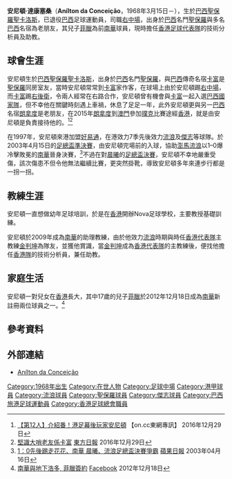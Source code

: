 {{Infobox football biography
| name        = 安尼頓 <br> Anílton da Conceição
| image       = Anílton da Conceição.JPG
| image_size  = 
| fullname    = Anílton da Conceição
| nickname    = 
| birth_date  = {{Birth date and age|1968|3|15|}}
| birth_place = [[巴西|巴西]]，[[聖保羅|聖保羅]]，[[聖卡洛斯_(聖保羅州)|聖卡洛斯]]
| height      = {{height|m=1.77}}
| position    = [[右中場|右中場]]
| currentclub = 已退役
| clubnumber  = 
| youthyears  =
| youthclubs  =
| years1 = 1985–1995
| clubs1 = [[聖保羅足球會|聖保羅]]
| caps1  = 
| goals1 = 
| years2 = 1997–1999
| clubs2 = [[晨曦足球隊|好易通]]
| caps2  =
| goals2 = 
| years3 = 2000
| clubs3 = [[傑志體育會|傑志]]
| caps3  =
| goals3 = 
| years4 = 2001–2003
| clubs4 = [[香港流浪足球會|流浪]]
| caps4  =
| goals4 = 
| nationalyears1 = 
| nationalteam1  = 
| nationalcaps1  = 
| nationalgoals1 = 
| manageryears1 = 2001–2003 
| managerclubs1 = [[香港流浪足球會|流浪]]（助教）
| manageryears2 = 2004
| managerclubs2 = [[香港流浪足球會|流浪]]（主教練）
| manageryears3 = 2009–2010
| managerclubs3 = [[南華足球隊|南華]]（助教）
| manageryears4 = 2011–
| managerclubs4 = [[香港足球代表隊|香港]]（助教）
| pcupdate = 
| ntupdate = 
}}

'''安尼頓·達康塞桑'''（'''Anílton da Conceição'''，1968年3月15日－），生於[[巴西|巴西]][[聖保羅|聖保羅]][[聖卡洛斯_(聖保羅州)|聖卡洛斯]]，已退役[[巴西|巴西]]足球運動員，司職[[右中場|右中場]]，出身於[[巴西|巴西]]名門[[聖保羅足球會|聖保羅]]與多名[[巴西|巴西]]名宿為老朋友，其兒子[[菲臘·迪蘇沙·康塞桑|菲臘]]為前[[南華足球隊|南華]]球員，現時擔任[[香港足球代表隊|香港足球代表隊]]的技術分析員及助教。

==球會生涯==
安尼頓生於[[巴西|巴西]][[聖保羅|聖保羅]][[聖卡洛斯_(聖保羅州)|聖卡洛斯]]，出身於[[巴西|巴西]]名門[[聖保羅足球會|聖保羅]]，與[[巴西|巴西]]傳奇名宿[[卡富|卡富]]是[[聖保羅足球會|聖保羅]]同房室友，當時安尼頓常常到[[卡富|卡富]]家作客，在球場上由於安尼頓踢[[右中場|右中場]]，而[[卡富|卡富]]踢[[右後衛|右後衛]]，令兩人經常在右路合作，安尼頓曾有機會與[[卡富|卡富]]一起入選[[巴西國家足球隊|巴西國家隊]]，但不幸他在關鍵時刻遇上車禍，休息了足足一年，此外安尼頓更與另一[[巴西|巴西]]名宿[[朗拿度|朗拿度]]是老朋友，在2015年[[朗拿度|朗拿度]]到[[澳門|澳門]]參加[[撲克|撲克]]比賽途經[[香港|香港]]，就是由安尼頓是負責接待他的。<ref>[http://hk.on.cc/hk/bkn/cnt/sport/20161229/bkn-20161229000542967-1229_00882_001.html 【第12人】介紹番！港足幕後玩家安尼頓] {{Wayback|url=http://hk.on.cc/hk/bkn/cnt/sport/20161229/bkn-20161229000542967-1229_00882_001.html |date=20191206140535 }} 【on.cc東網專訊】 2016年12月29日</ref><ref>[http://orientaldaily.on.cc/cnt/sport/20161229/00286_002.html 堅識大哨老友係卡富] {{Wayback|url=http://orientaldaily.on.cc/cnt/sport/20161229/00286_002.html |date=20191107230618 }} [[東方日報|東方日報]] 2016年12月29日</ref>

在1997年，安尼頓來港加盟[[晨曦足球隊|好易通]]，在港效力7季先後效力[[香港流浪足球會|流浪]]及[[傑志體育會|傑志]]等球隊。於2003年4月15日的[[香港足總盃|足總盃準決賽]]，由安尼頓完場前的入球，協助[[澎馬流浪|澎馬流浪]]以1–0爆冷擊敗冕的[[南華足球隊|南華]]晉身決賽，<ref>[http://hk.apple.nextmedia.com/sports/art/20030416/3235538 1：0先後踢走花花、南華 晨曦、流浪足總盃決賽爭霸] {{Wayback|url=http://hk.apple.nextmedia.com/sports/art/20030416/3235538 |date=20161230000906 }} [[蘋果日報|蘋果日報]] 2003年04月16日</ref>不過在對[[晨曦足球隊|晨曦]]的[[香港足總盃|足總盃決賽]]，安尼頓不幸地嚴重受傷，該次傷患不但令他無法繼續比賽，更突然掛靴，導致安尼頓多年來連步行都是一拐一拐。

==教練生涯==
安尼頓一直想做幼年足球培訓，於是在[[香港|香港]]開辦Nova足球學校，主要教授基礎訓練。

安尼頓於2009年成為[[南華足球隊|南華]]的助理教練，由於他效力[[香港流浪足球會|流浪]]時期與時任[[香港足球代表隊|香港代表隊]]主教練[[金判坤|金判坤]]為隊友，並獲他賞識，當[[金判坤|金判坤]]成為[[香港足球代表隊|香港代表隊]]的主教練後，便找他擔任[[香港足球代表隊|香港隊]]的技術分析員，兼任助教。

==家庭生活==
安尼頓一對兒女在[[香港|香港]]長大，其中17歲的兒子[[菲臘·迪蘇沙·康塞桑|菲臘]]於2012年12月18日成為[[南華足球隊|南華]]新註冊兩位球員之一。<ref>[https://www.facebook.com/VJMediaHK/posts/306903936086502 南華與地下浩多, 菲臘簽約] {{Wayback|url=https://www.facebook.com/VJMediaHK/posts/306903936086502 |date=20200204004546 }}[[Facebook|Facebook]] 2012年12月18日</ref> 

==參考資料==
{{Reflist}}

==外部連結==
*[https://web.archive.org/web/20161230002342/http://www.yesbrasil.com.hk/  Anílton da Conceição]

{{DEFAULTSORT:Anílton da Conceição}} 
[[Category:1968年出生|Category:1968年出生]]
[[Category:在世人物|Category:在世人物]]
[[Category:足球中場|Category:足球中場]]
[[Category:港甲球員|Category:港甲球員]]
[[Category:流浪球員|Category:流浪球員]]
[[Category:聖保羅球員|Category:聖保羅球員]]
[[Category:傑志球員|Category:傑志球員]]
[[Category:巴西旅港足球運動員|Category:巴西旅港足球運動員]]
[[Category:香港足球總會職員|Category:香港足球總會職員]]